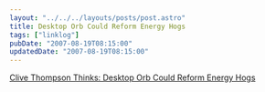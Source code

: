 ```yaml
---
layout: "../../../layouts/posts/post.astro"
title: Desktop Orb Could Reform Energy Hogs
tags: ["linklog"]
pubDate: "2007-08-19T08:15:00"
updatedDate: "2007-08-19T08:15:00"
---
```


[Clive Thompson Thinks: Desktop Orb Could Reform Energy Hogs](https://www.wired.com/2007/07/st-thompson-5/)
